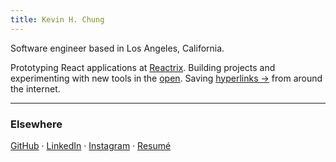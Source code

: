 ```yaml
---
title: Kevin H. Chung
---
```


Software engineer based in <serif>Los Angeles, California</serif>.

Prototyping React applications at [Reactrix](https://www.reactrix.app/). Building projects and experimenting with new tools in the [open](https://github.com/kevhjc). Saving [hyperlinks &rarr;](/bookmarks) from around the internet.

---

### <serif>Elsewhere</serif>

[GitHub](https://github.com/kevhjc) · [LinkedIn](https://www.linkedin.com/in/kevc/) · [Instagram](https://instagram.com/kevhjc) · [Resumé](https://read.cv/kevc)

